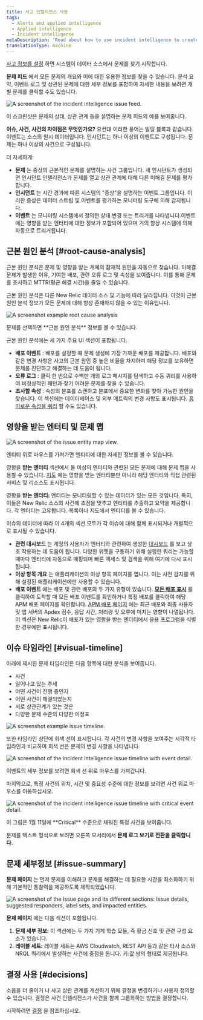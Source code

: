 ```yaml
---
title: 사고 인텔리전스 사용
tags:
  - Alerts and applied intelligence
  - Applied intelligence
  - Incident intelligence
metaDescription: 'Read about how to use incident intelligence to create an overview of all your alert incidents, their sources, and related events.'
translationType: machine
---
```









[사고 정보를 설정](/docs/alerts-applied-intelligence/applied-intelligence/incident-intelligence/get-started-incident-intelligence/#get-started) 하면 시스템이 데이터 소스에서 문제를 찾기 시작합니다.

**문제 피드** 에서 모든 문제의 개요와 이에 대한 유용한 정보를 찾을 수 있습니다. 분석 요약, 이벤트 로그 및 상관된 문제에 대한 세부 정보를 포함하여 자세한 내용을 보려면 개별 문제를 클릭할 수도 있습니다.

<img
  title="The incident intelligence issue feed."
  alt="A screenshot of the incident intelligence issue feed."
  src={issueFeed}
/>

<figcaption>
  이 스크린샷은 문제의 상태, 상관 관계 등을 설명하는 문제 피드의 예를 보여줍니다.
</figcaption>

**이슈, 사건, 사건의 차이점은 무엇인가요?** 요컨대 이러한 용어는 빌딩 블록과 같습니다. 이벤트는 소스의 원시 데이터입니다. 인시던트는 하나 이상의 이벤트로 구성됩니다. 문제는 하나 이상의 사건으로 구성됩니다.

더 자세하게:

* **문제** 는 증상의 근본적인 문제를 설명하는 사건 그룹입니다. 새 인시던트가 생성되면 인시던트 인텔리전스가 문제를 열고 상관 관계에 대해 다른 미해결 문제를 평가합니다.
* **인시던트** 는 시간 경과에 따른 시스템의 "증상"을 설명하는 이벤트 그룹입니다. 이러한 증상은 데이터 스트림 및 이벤트를 평가하는 모니터링 도구에 의해 감지됩니다.
* **이벤트** 는 모니터링 시스템에서 정의한 상태 변경 또는 트리거를 나타냅니다.이벤트에는 영향을 받는 엔터티에 대한 정보가 포함되어 있으며 거의 항상 시스템에 의해 자동으로 트리거됩니다.

## 근본 원인 분석 [#root-cause-analysis]

근본 원인 분석은 문제 및 영향을 받는 개체의 잠재적 원인을 자동으로 찾습니다. 미해결 문제가 발생한 이유, 기여한 배포, 관련 오류 로그 및 속성을 보여줍니다. 이를 통해 문제를 조사하고 MTTR(평균 해결 시간)을 줄일 수 있습니다.

<Callout variant="tip">
  근본 원인 분석은 다른 New Relic 데이터 소스 및 기능에 따라 달라집니다. 이것이 근본 원인 분석 정보가 모든 문제에 대해 항상 존재하지 않을 수 있는 이유입니다.
</Callout>

<img
  title="An example root cause analysis."
  alt="A screenshot example root cause analysis"
  src={rootCauseAnalysis}
/>

<figcaption>
  문제를 선택하면 **근본 원인 분석** 정보를 볼 수 있습니다.
</figcaption>

근본 원인 분석에는 세 가지 주요 UI 섹션이 포함됩니다.

* **배포 이벤트** : 배포를 설정할 때 문제 생성에 가장 가까운 배포를 제공합니다. 배포와 같은 변경 사항은 사고의 근본 원인 중 높은 비율을 차지하며 해당 정보를 보유하면 문제를 진단하고 해결하는 데 도움이 됩니다.
* **오류 로그** : 클릭 한 번으로 수백만 개의 로그 메시지를 탐색하고 수동 쿼리를 사용하여 비정상적인 패턴과 찾기 어려운 문제를 찾을 수 있습니다.
* **조사할 속성** : 속성의 분포를 스캔하고 분포에서 중요한 변화를 찾아 가능한 원인을 찾습니다. 이 섹션에는 데이터베이스 및 외부 메트릭의 변경 사항도 표시됩니다. [흥미로운 속성을 쿼리](/docs/query-your-data/nrql-new-relic-query-language/get-started/introduction-nrql-new-relics-query-language) 할 수도 있습니다.

## 영향을 받는 엔터티 및 문제 맵

<img
  title="The issue entity map view."
  alt="A screenshot of the issue entity map view."
  src={issueEntityMap}
/>

<figcaption>
  엔티티 위로 마우스를 가져가면 엔티티에 대한 자세한 정보를 볼 수 있습니다.
</figcaption>

영향을 **받는 엔터티** 섹션에서 둘 이상의 엔터티와 관련된 모든 문제에 대해 문제 맵을 사용할 수 있습니다. [지도](/docs/new-relic-one/use-new-relic-one/ui-data/maps-in-context/) 에는 영향을 받는 엔터티뿐만 아니라 해당 엔터티와 직접 관련된 서비스 및 리소스도 표시됩니다.

영향을 **받는 엔터티:** 엔터티는 모니터링할 수 있는 데이터가 있는 모든 것입니다. 특히, 이들은 New Relic 소스의 사건에 초점을 맞추고 엔티티를 추출하고 요약을 제공합니다. 각 엔터티는 고유합니다. 목록이나 지도에서 엔티티를 볼 수 있습니다.

이슈의 데이터에 따라 이 4개의 섹션 모두가 각 이슈에 대해 함께 표시되거나 개별적으로 표시될 수 있습니다.

* **관련 대시보드** 는 계정의 사용자가 엔터티와 관련하여 생성한 [대시보드](/docs/query-your-data/explore-query-data/dashboards/introduction-dashboards/) 를 보고 상호 작용하는 데 도움이 됩니다. 다양한 위젯을 구동하기 위해 실행한 쿼리는 가능할 때마다 엔티티에 자동으로 매핑되며 빠른 액세스 및 검색을 위해 여기에 다시 표시됩니다.
* **이상 항목 개요** 는 애플리케이션의 이상 항목 페이지를 엽니다. 이는 사전 감지를 위해 설정된 애플리케이션에만 사용할 수 있습니다.
* **배포 이벤트** 에는 배포 및 관련 배포의 두 가지 유형이 있습니다. **[모든 배포 표시](/whats-new/applied-intelligence-deployment-events-issue-feed)** 를 클릭하여 도착할 때 모든 배포 이벤트를 확인하거나 특정 배포를 클릭하여 해당 APM 배포 페이지를 확인합니다. [APM 배포 페이지](/docs/apm/apm-ui-pages/events/deployments-page-view-impact-your-app-users) 에는 최근 배포와 최종 사용자 및 앱 서버의 Apdex 점수, 응답 시간, 처리량 및 오류에 미치는 영향이 나열됩니다. 이 섹션은 New Relic이 배포가 있는 영향을 받는 엔터티에서 응용 프로그램을 식별한 경우에만 표시됩니다.

## 이슈 타임라인 [#visual-timeline]

아래에 제시된 문제 타임라인은 다음 항목에 대한 분석을 보여줍니다.

* 사건
* 일어나고 있는 추세
* 어떤 사건이 진행 중인지
* 어떤 사건이 해결되었는지
* 서로 상관관계가 있는 것은
* 다양한 문제 수준의 다양한 이정표

<img
  title="An example issue timeline."
  alt="A screenshot example issue timeline."
  src={incidentsTimeline}
/>

또한 타임라인 상단에 회색 선이 표시됩니다. 각 사건의 변경 사항을 보여주는 시각적 타임라인과 비교하여 회색 선은 문제의 변경 사항을 나타냅니다.

<img
  title="The incident intelligence issue timeline with event detail."
  alt="A screenshot of the incident intelligence issue timeline with event detail."
  src={screenshotIncidentIntelligenceTimelineEventDetail}
/>

<figcaption>
  이벤트의 세부 정보를 보려면 회색 선 위로 마우스를 가져갑니다.
</figcaption>

마지막으로, 특정 사건의 위치, 시간 및 중요성 수준에 대한 정보를 보려면 사건 위로 마우스를 이동하십시오.

<img
  title="The incident intelligence issue timeline with critical event detail."
  alt="A screenshot of the incident intelligence issue timeline with critical event detail."
  src={screenshotIncidentIntelligenceCriticalEventDetail}
/>

<figcaption>
  이 그림은 1월 11일에 **Critical** 수준으로 채워진 특정 사건을 보여줍니다.
</figcaption>

문제를 텍스트 형식으로 보려면 오른쪽 모서리에서 **문제 로그 보기로 전환을 클릭합니다.**

## 문제 세부정보 [#issue-summary]

**문제 페이지** 는 먼저 문제를 이해하고 문제를 해결하는 데 필요한 시간을 최소화하기 위해 기본적인 통찰력을 제공하도록 제작되었습니다.

<img
  title="The Issue page and its different sections: Issue details, suggested responders, label sets, and impacted entities."
  alt="A screenshot of the Issue page and its different sections: Issue details, suggested responders, label sets, and impacted entities."
  src={screenShot20201021At93239Am}
/>

**문제 페이지** 에는 다음 섹션이 포함됩니다.

1. **문제 세부 정보:** 이 섹션에는 두 가지 기계 학습 모듈, 즉 황금 신호 및 관련 구성 요소가 있습니다.
2. **레이블 세트:** 레이블 세트는 AWS Cloudwatch, REST API 등과 같은 타사 소스와 NRQL 쿼리에서 발생하는 사건에 중점을 둡니다. 키:값 쌍의 형태로 제공됩니다.

## 결정 사용 [#decisions]

소음을 더 줄이거 나 사고 상관 관계를 개선하기 위해 결정을 변경하거나 사용자 정의할 수 있습니다. 결정은 사건 인텔리전스가 사건을 함께 그룹화하는 방법을 결정합니다.

시작하려면 [결정](/docs/new-relic-one/use-new-relic-one/new-relic-ai/get-started-decisions) 을 참조하십시오.